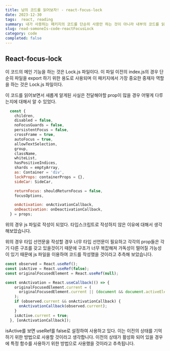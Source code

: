```yaml
---
title: 남의 코드를 읽어보자! - react-focus-lock
date: 2023-12-30
tags:  react, reading
summary: 내가 사용하는 패키지의 코드를 단순히 사용만 하는 것이 아니라 내부의 코드를 읽어보고 어떠한 구조를 내가 활용할 수 있는지 생각하고 구조를 분석하여 지식을 넓혀보자!
slug: read-somoneIs-code-reactFocusLock
category: code
completed: false
---
```


## React-focus-lock

이 코드의 메인 기능을 하는 것은 Lock.js 파일이다. 이 파일 이전의 index.js의 경우 단순히 파일을 export 하기 위한 용도로 사용되며 이 패키지에서 가장 중요한 중재자 역할을 하는 것은 Lock.js 파일이다.

이 코드를 읽어보면서 새롭게 알게된 사실은 전달해야할 prop이 많을 경우 어떻게 다루는지에 대해서 알 수 있었다.

```javascript
  const {
    children,
    disabled = false,
    noFocusGuards = false,
    persistentFocus = false,
    crossFrame = true,
    autoFocus = true,
    allowTextSelection,
    group,
    className,
    whiteList,
    hasPositiveIndices,
    shards = emptyArray,
    as: Container = 'div',
    lockProps: containerProps = {},
    sideCar: SideCar,

    returnFocus: shouldReturnFocus = false,
    focusOptions,

    onActivation: onActivationCallback,
    onDeactivation: onDeactivationCallback,
  } = props;
```

위의 경우 js 파일로 작성이 되었다. 타입스크립트로 작성하지 않은 이유에 대해서 생각해보았습니다. 

위의 경우 타입 선언문을 작성할 경우 너무 타입 선언문이 필요하고 각각의 prop들은 각기 다른 구조를 갖고 있을것이기 때문에 구조가 너무 복잡해져 가독성이 떨어질 가능성이 있기 때문에 js 파일을 이용하여 코드를 작성했을 것이라고 추측해 보았습니다.

```javascript
const observed = React.useRef();
const isActive = React.useRef(false);
const originalFocusedElement = React.useRef(null);

const onActivation = React.useCallback(() => {
    originalFocusedElement.current = (
      originalFocusedElement.current || (document && document.activeElement)
    );
    if (observed.current && onActivationCallback) {
      onActivationCallback(observed.current);
    }
    isActive.current = true;
  }, [onActivationCallback]);
```

isActive를 보면 useRef를 false로 설정하여 사용하고 있다. 이는 이전의 상태를 기억하기 위한 방법으로 사용할 것이라고 생각합니다. 이전의 상태가 활성화 되어 있을 경우에 특정 함수를 사용하기 위한 방법으로 사용했을 것이라고 추측됩니다. 

